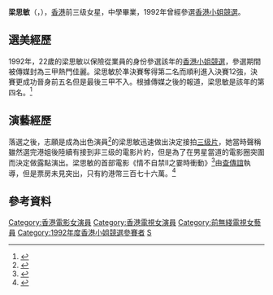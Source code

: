 '''梁思敏'''（{{lang-en|'''Ivy Leung Sze Man'''}}，{{bd|1970年}}），[[香港|香港]]前三级女星，中學畢業，1992年曾經參選[[香港小姐競選|香港小姐競選]]。

==選美經歷==
1992年，22歲的梁思敏以保險從業員的身份參選該年的[[香港小姐競選|香港小姐競選]]，參選期間被傳媒封為三甲熱門佳麗。梁思敏於凖決賽奪得第二名而順利進入決賽12強，決賽更成功晉身前五名但是最後三甲不入。根據傳媒之後的報道，梁思敏是該年的第四名。<ref>{{Cite web |url=http://hk.apple.nextmedia.com/enews/realtime/20170205/56262643 |title=冇名次又點啫？落選即拍劇 郭少芸同屆佳麗星途最閃。 |accessdate=2017-03-20 |archive-date=2017-03-20 |archive-url=https://web.archive.org/web/20170320052610/http://hk.apple.nextmedia.com/enews/realtime/20170205/56262643 |dead-url=no }}</ref>

==演藝經歷==
落選之後，志願是成為出色演員<ref>{{Cite web |url=http://www.misshongkongpageant.com/contestants/mhk92b.htm |title=一九九二年度香港小姐競選羣芳譜及佳麗個人資料 |accessdate=2017-03-20 |archive-date=2017-07-22 |archive-url=https://web.archive.org/web/20170722122257/http://www.misshongkongpageant.com/contestants/mhk92b.htm |dead-url=no }}</ref>的梁思敏迅速做出決定接拍[[三级片|三级片]]，她當時聲稱雖然選完港姐後陸續有接到非三级的電影片約，但是為了在男星當道的電影圈突圍而決定做露點演出。梁思敏的首部電影《情不自禁II之霎時衝動》<ref>{{Cite web |url=http://hk.apple.nextmedia.com/entertainment/art/20140123/18601943 |title=艷星重生路 |accessdate=2017-03-20 |archive-date=2017-02-21 |archive-url=https://web.archive.org/web/20170221211936/http://hk.apple.nextmedia.com/entertainment/art/20140123/18601943 |dead-url=no }}</ref>由[[查傳誼|查傳誼]]執導，但是票房未見突出，只有約港幣三百七十六萬。<ref>{{Cite web |url=http://hkmdb.com/db/movies/view.mhtml?id=7619&display_set=big5 |title=情不自禁II霎時衝動 (1992) |accessdate=2017-03-20 |archive-date=2016-09-29 |archive-url=https://web.archive.org/web/20160929221001/http://hkmdb.com/db/movies/view.mhtml?id=7619&display_set=big5 |dead-url=no }}</ref>

== 參考資料 ==
{{reflist}}

[[Category:香港電影女演員|Category:香港電影女演員]]
[[Category:香港電視女演員|Category:香港電視女演員]]
[[Category:前無綫電視女藝員|Category:前無綫電視女藝員]]
[[Category:1992年度香港小姐競選參賽者|Category:1992年度香港小姐競選參賽者]]
[[Category:梁姓|S]]